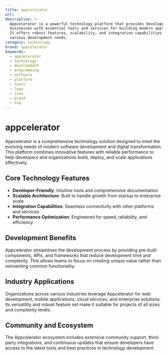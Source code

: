```yaml
---
title: appcelerator
url: ''
description: >-
  Appcelerator is a powerful technology platform that provides developers and
  businesses with essential tools and services for building modern applications.
  It offers robust features, scalability, and integration capabilities for
  various development needs.
category: technology
brand: appcelerator
keywords:
  - appcelerator
  - technology
  - development
  - programming
  - software
  - platform
  - tools
  - logo
  - icon
  - brand
  - svg
---
```


# appcelerator

Appcelerator is a comprehensive technology solution designed to meet the evolving needs of modern software development and digital transformation. This platform combines innovative features with reliable performance to help developers and organizations build, deploy, and scale applications effectively.

## Core Technology Features

- **Developer-Friendly**: Intuitive tools and comprehensive documentation
- **Scalable Architecture**: Built to handle growth from startup to enterprise scale
- **Integration Capabilities**: Seamless connectivity with other platforms and services
- **Performance Optimization**: Engineered for speed, reliability, and efficiency

## Development Benefits

Appcelerator streamlines the development process by providing pre-built components, APIs, and frameworks that reduce development time and complexity. This allows teams to focus on creating unique value rather than reinventing common functionality.

## Industry Applications

Organizations across various industries leverage Appcelerator for web development, mobile applications, cloud services, and enterprise solutions. Its versatility and robust feature set make it suitable for projects of all sizes and complexity levels.

## Community and Ecosystem

The Appcelerator ecosystem includes extensive community support, third-party integrations, and continuous updates that ensure developers have access to the latest tools and best practices in technology development.
